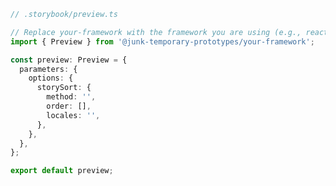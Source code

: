 ```ts
// .storybook/preview.ts

// Replace your-framework with the framework you are using (e.g., react, vue3)
import { Preview } from '@junk-temporary-prototypes/your-framework';

const preview: Preview = {
  parameters: {
    options: {
      storySort: {
        method: '',
        order: [],
        locales: '',
      },
    },
  },
};

export default preview;
```
